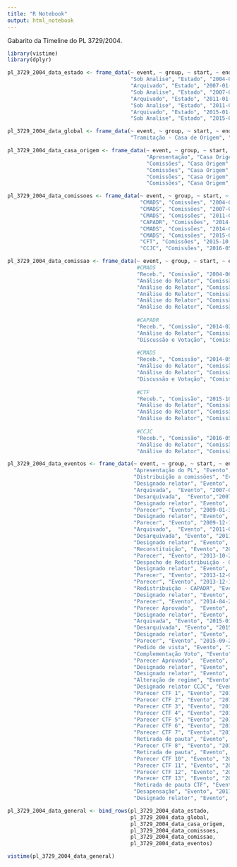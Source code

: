 ```yaml
---
title: "R Notebook"
output: html_notebook
---
```


Gabarito da Timeline do PL 3729/2004.

```r
library(vistime)
library(dplyr)

pl_3729_2004_data_estado <- frame_data(~ event, ~ group, ~ start, ~ end, ~ color,
                                       "Sob Analise", "Estado", "2004-06-08", "2007-01-30","#c8e6c9",
                                       "Arquivado", "Estado", "2007-01-31", "2007-04-25","#DD4B39",
                                       "Sob Analise", "Estado", "2007-04-26", "2011-01-31","#c8e6c9",
                                       "Arquivado", "Estado", "2011-01-31", "2011-02-14","#DD4B39",
                                       "Sob Analise", "Estado", "2011-02-14", "2015-01-31","#c8e6c9",
                                       "Arquivado", "Estado", "2015-01-31", "2015-02-04","#DD4B39",
                                       "Sob Analise", "Estado", "2015-02-04", "2018-07-10","#c8e6c9")

pl_3729_2004_data_global <- frame_data(~ event, ~ group, ~ start, ~ end, ~ color,
                                       "Tramitação - Casa de Origem", "Global", "2004-06-08", "2018-07-10","#fb8c00")

pl_3729_2004_data_casa_origem <- frame_data(~ event, ~ group, ~ start, ~ end, ~ color,
                                            "Apresentação", "Casa Origem", "2004-06-08", "2004-06-18","#c8e6c9",
                                            "Comissões", "Casa Origem", "2004-06-22", "2007-01-30","#fb8c00",
                                            "Comissões", "Casa Origem", "2007-04-26", "2011-01-31","#fb8c00",
                                            "Comissões", "Casa Origem", "2011-02-14", "2015-01-31","#fb8c00",
                                            "Comissões", "Casa Origem", "2015-02-04", "2018-07-10","#fb8c00")

pl_3729_2004_data_comissoes <- frame_data(~ event, ~ group, ~ start, ~ end, ~ color,
                                          "CMADS", "Comissões", "2004-06-22", "2007-01-31","#a6cee3",
                                          "CMADS", "Comissões", "2007-04-25", "2011-01-31","#a6cee3",
                                          "CMADS", "Comissões", "2011-02-14", "2014-01-06","#a6cee3",
                                          "CAPADR", "Comissões", "2014-02-10", "2014-05-14","#1f78b4",
                                          "CMADS", "Comissões", "2014-05-16", "2015-01-31","#a6cee3",
                                          "CMADS", "Comissões", "2015-02-04", "2015-10-14","#a6cee3",
                                          "CFT", "Comissões", "2015-10-20", "2018-07-10","#b2df8a",
                                          "CCJC", "Comissões", "2016-05-09", "2018-07-10","#814FBD")

pl_3729_2004_data_comissao <- frame_data(~ event, ~ group, ~ start, ~ end, ~ color,
                                         #CMADS
                                         "Receb.", "Comissão", "2004-06-22", "2004-07-07","#a6cee3",
                                         "Análise do Relator", "Comissão", "2004-07-07", "2007-01-24","#a6cee3",
                                         "Análise do Relator", "Comissão", "2007-05-31", "2009-01-30","#a6cee3",
                                         "Análise do Relator", "Comissão", "2009-03-19", "2009-12-16","#a6cee3",
                                         "Análise do Relator", "Comissão", "2011-03-28", "2013-10-23","#a6cee3",
                                         "Análise do Relator", "Comissão", "2013-12-04", "2013-12-17","#a6cee3",
                                         
                                         #CAPADR
                                         "Receb.", "Comissão", "2014-02-10", "2014-03-12","#1f78b4",
                                         "Análise do Relator", "Comissão", "2014-03-12", "2014-04-29","#1f78b4",
                                         "Discussão e Votação", "Comissão", "2014-04-29", "2014-04-14","#1f78b4",
                                         
                                         #CMADS
                                         "Receb.", "Comissão", "2014-05-16", "2014-05-22","#a6cee3",
                                         "Análise do Relator", "Comissão", "2014-05-22", "2014-12-18","#a6cee3",
                                         "Análise do Relator", "Comissão", "2015-04-09", "2015-09-23","#a6cee3",
                                         "Discussão e Votação", "Comissão", "2015-10-07", "2015-10-14","#a6cee3",
                                         
                                         #CTF
                                         "Receb.", "Comissão", "2015-10-20", "2015-10-27","#b2df8a",
                                         "Análise do Relator", "Comissão", "2015-10-28", "2015-12-09","#b2df8a",
                                         "Análise do Relator", "Comissão", "2015-12-17", "2017-08-29","#b2df8a",
                                         "Análise do Relator", "Comissão", "2018-04-11", "2018-07-10","#b2df8a",
                                         
                                         #CCJC
                                         "Receb.", "Comissão", "2016-05-09", "2016-05-11","#814FBD",
                                         "Análise do Relator", "Comissão", "2016-05-11", "2016-05-23","#814FBD",
                                         "Análise do Relator", "Comissão", "2016-06-30", "2018-07-10","#814FBD")

pl_3729_2004_data_eventos <- frame_data(~ event, ~ group, ~ start, ~ end, ~ color,
                                        "Apresentação do PL", "Evento", "2004-06-08", "2004-06-08", "#938ecc",
                                        "Distribuição a comissões", "Evento", "2004-06-18", "2004-06-18", "#938ecc",
                                        "Designado relator", "Evento", "2004-07-07", "2004-07-07","#87c465",
                                        "Arquivada",  "Evento", "2007-01-31", "2007-01-31", "#938ecc",
                                        "Desarquivada",  "Evento","2007-04-25", "2007-04-25", "#938ecc",
                                        "Designado relator", "Evento", "2007-05-31", "2007-05-31","#87c465",
                                        "Parecer", "Evento", "2009-01-30", "2009-01-30","#a561a2",
                                        "Designado relator", "Evento", "2009-03-19", "2009-03-19","#87c465",
                                        "Parecer", "Evento", "2009-12-16", "2009-12-16","#a561a2",
                                        "Arquivado",  "Evento", "2011-01-31", "2011-01-31", "#938ecc",
                                        "Desarquivada", "Evento", "2011-02-14", "2011-02-14", "#938ecc",
                                        "Designado relator", "Evento", "2011-03-28", "2011-03-28","#87c465",
                                        "Reconstituição", "Evento", "2012-04-09", "2012-04-09", "#938ecc",
                                        "Parecer", "Evento", "2013-10-23", "2013-10-23","#a561a2",
                                        "Despacho de Redistribuição - CAPADR", "Evento", "2013-11-27","2013-11-27", "#938ecc",
                                        "Designado relator", "Evento", "2013-12-04", "2013-12-04","#87c465",
                                        "Parecer", "Evento", "2013-12-06", "2013-12-06","#a561a2",
                                        "Parecer", "Evento", "2013-12-17", "2013-12-17","#a561a2",
                                        "Redistribuição - CAPADR", "Evento", "2013-12-20","2013-12-20", "#938ecc",
                                        "Designado relator", "Evento", "2014-03-12", "2014-03-12","#87c465",
                                        "Parecer", "Evento", "2014-04-29", "2014-04-29","#a561a2",
                                        "Parecer Aprovado",  "Evento", "2014-05-14", "2014-05-14","#a561a2",
                                        "Designado relator", "Evento", "2014-05-21", "2014-05-21","#87c465",
                                        "Arquivada", "Evento", "2015-01-31","2015-01-31", "#938ecc",
                                        "Desarquivada", "Evento", "2015-02-04","2015-02-04", "#938ecc",
                                        "Designado relator", "Evento", "2015-04-09", "2015-04-09","#87c465",
                                        "Parecer", "Evento", "2015-09-23", "2015-09-23","#a561a2",
                                        "Pedido de vista", "Evento", "2015-10-07", "2015-10-07","#b1b03a",
                                        "Complementação Voto", "Evento", "2015-10-14", "2015-10-14","#b1b03a",
                                        "Parecer Aprovado",  "Evento", "2015-10-14", "2015-10-14","#a561a2",
                                        "Designado relator", "Evento", "2015-10-28", "2015-10-28","#87c465",
                                        "Designado relator", "Evento", "2015-12-17", "2015-12-17","#87c465",
                                        "Alteração de regime", "Evento","2016-03-22", "2016-03-22", "#938ecc",
                                        "Designado relator CCJC", "Evento", "2016-06-30", "2016-06-30","#87c465",
                                        "Parecer CTF 1", "Evento", "2016-07-05", "2016-07-05","#a561a2",
                                        "Parecer CTF 2", "Evento", "2016-07-27", "2016-07-27","#a561a2",
                                        "Parecer CTF 3", "Evento", "2016-09-01", "2016-09-01","#a561a2",
                                        "Parecer CTF 4", "Evento", "2016-09-15", "2016-09-15","#a561a2",
                                        "Parecer CTF 5", "Evento", "2016-12-12", "2016-12-12","#a561a2",
                                        "Parecer CTF 6", "Evento", "2017-04-19", "2017-04-19","#a561a2",
                                        "Parecer CTF 7", "Evento", "2017-04-27", "2017-04-27","#a561a2",
                                        "Retirada de pauta", "Evento", "2017-05-03", "2017-05-03","#a561a2",
                                        "Parecer CTF 8", "Evento", "2017-06-05", "2017-06-05","#a561a2",
                                        "Retirada de pauta", "Evento", "2017-06-07", "2017-06-07","#a561a2",
                                        "Parecer CTF 10", "Evento", "2017-08-04", "2017-08-04","#a561a2",
                                        "Parecer CTF 11", "Evento", "2017-08-08", "2017-08-08","#a561a2",
                                        "Parecer CTF 12", "Evento", "2017-08-08", "2017-08-08","#a561a2",
                                        "Parecer CTF 13", "Evento", "2017-08-29", "2017-08-29","#a561a2",
                                        "Retirada de pauta CTF", "Evento", "2017-09-13", "2017-09-13","#a561a2",
                                        "Desapensação", "Evento", "2017-10-18", "2017-10-18", "#938ecc",
                                        "Designado relator", "Evento", "2018-04-11", "2018-04-11","#87c465")

pl_3729_2004_data_general <- bind_rows(pl_3729_2004_data_estado,
                                       pl_3729_2004_data_global,
                                       pl_3729_2004_data_casa_origem,
                                       pl_3729_2004_data_comissoes,
                                       pl_3729_2004_data_comissao,
                                       pl_3729_2004_data_eventos)

vistime(pl_3729_2004_data_general)

```
